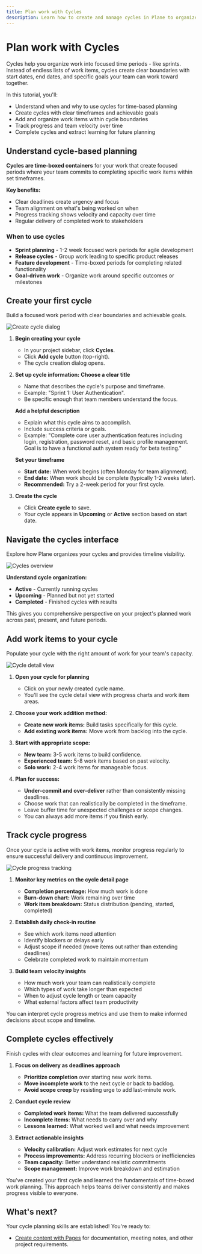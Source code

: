 ```yaml
---
title: Plan work with Cycles
description: Learn how to create and manage cycles in Plane to organize work into time-boxed periods, track progress, and deliver results as a team.
---
```


# Plan work with Cycles

Cycles help you organize work into focused time periods - like sprints. Instead of endless lists of work items, cycles create clear boundaries with start dates, end dates, and specific goals your team can work toward together.

In this tutorial, you'll:
- Understand when and why to use cycles for time-based planning
- Create cycles with clear timeframes and achievable goals
- Add and organize work items within cycle boundaries
- Track progress and team velocity over time
- Complete cycles and extract learning for future planning

## Understand cycle-based planning

**Cycles are time-boxed containers** for your work that create focused periods where your team commits to completing specific work items within set timeframes.

**Key benefits:**
- Clear deadlines create urgency and focus
- Team alignment on what's being worked on when
- Progress tracking shows velocity and capacity over time
- Regular delivery of completed work to stakeholders

### When to use cycles

- **Sprint planning** - 1-2 week focused work periods for agile development
- **Release cycles** - Group work leading to specific product releases
- **Feature development** - Time-boxed periods for completing related functionality
- **Goal-driven work** - Organize work around specific outcomes or milestones

## Create your first cycle
Build a focused work period with clear boundaries and achievable goals.

![Create cycle dialog](https://media.docs.plane.so/tutorials/create-cycle.webp#center)

1. **Begin creating your cycle**
    - In your project sidebar, click **Cycles**.
   - Click **Add cycle** button (top-right).
   - The cycle creation dialog opens.

2. **Set up cycle information:**
   **Choose a clear title**
   - Name that describes the cycle's purpose and timeframe.
   - Example: "Sprint 1: User Authentication".
   - Be specific enough that team members understand the focus.

   **Add a helpful description**
   - Explain what this cycle aims to accomplish.
   - Include success criteria or goals.
   - Example: "Complete core user authentication features including login, registration, password reset, and basic profile management. Goal is to have a functional auth system ready for beta testing."

   **Set your timeframe**
   - **Start date:** When work begins (often Monday for team alignment).
   - **End date:** When work should be complete (typically 1-2 weeks later).
   - **Recommended:** Try a 2-week period for your first cycle.

3. **Create the cycle**
   - Click **Create cycle** to save.
   - Your cycle appears in **Upcoming** or **Active** section based on start date.

## Navigate the cycles interface

Explore how Plane organizes your cycles and provides timeline visibility.

![Cycles overview](https://media.docs.plane.so/tutorials/cycles-interface.webp#center)

**Understand cycle organization:**
   - **Active** - Currently running cycles
   - **Upcoming** - Planned but not yet started
   - **Completed** - Finished cycles with results

This gives you comprehensive perspective on your project's planned work across past, present, and future periods.

## Add work items to your cycle
Populate your cycle with the right amount of work for your team's capacity.

![Cycle detail view](https://media.docs.plane.so/tutorials/add-work-items-to-cycle.webp#center)

1. **Open your cycle for planning**
   - Click on your newly created cycle name.
   - You'll see the cycle detail view with progress charts and work item areas.

2. **Choose your work addition method:**
   - **Create new work items:** Build tasks specifically for this cycle.
   - **Add existing work items:** Move work from backlog into the cycle.

3. **Start with appropriate scope:**
   - **New team:** 3-5 work items to build confidence.
   - **Experienced team:** 5-8 work items based on past velocity.
   - **Solo work:** 2-4 work items for manageable focus.

4. **Plan for success:**
   - **Under-commit and over-deliver** rather than consistently missing deadlines.
   - Choose work that can realistically be completed in the timeframe.
   - Leave buffer time for unexpected challenges or scope changes.
   - You can always add more items if you finish early.

## Track cycle progress
Once your cycle is active with work items, monitor progress regularly to ensure successful delivery and continuous improvement.

![Cycle progress tracking](https://media.docs.plane.so/tutorials/view-cycle-progress.webp#center)

1. **Monitor key metrics on the cycle detail page**
   - **Completion percentage:** How much work is done
   - **Burn-down chart:** Work remaining over time
   - **Work item breakdown:** Status distribution (pending, started, completed)

2. **Establish daily check-in routine**
   - See which work items need attention
   - Identify blockers or delays early
   - Adjust scope if needed (move items out rather than extending deadlines)
   - Celebrate completed work to maintain momentum

3. **Build team velocity insights**
   - How much work your team can realistically complete
   - Which types of work take longer than expected
   - When to adjust cycle length or team capacity
   - What external factors affect team productivity

You can interpret cycle progress metrics and use them to make informed decisions about scope and timeline.

## Complete cycles effectively

Finish cycles with clear outcomes and learning for future improvement.

1. **Focus on delivery as deadlines approach**
   - **Prioritize completion** over starting new work items.
   - **Move incomplete work** to the next cycle or back to backlog.
   - **Avoid scope creep** by resisting urge to add last-minute work.

2. **Conduct cycle review**
   - **Completed work items:** What the team delivered successfully
   - **Incomplete items:** What needs to carry over and why
   - **Lessons learned:** What worked well and what needs improvement

3. **Extract actionable insights**
   - **Velocity calibration:** Adjust work estimates for next cycle
   - **Process improvements:** Address recurring blockers or inefficiencies
   - **Team capacity:** Better understand realistic commitments
   - **Scope management:** Improve work breakdown and estimation

You've created your first cycle and learned the fundamentals of time-boxed work planning. This approach helps teams deliver consistently and makes progress visible to everyone.

## What's next?
Your cycle planning skills are established! You're ready to:

- [Create content with Pages](/introduction/tutorials/create-pages) for documentation, meeting notes, and other project requirements.